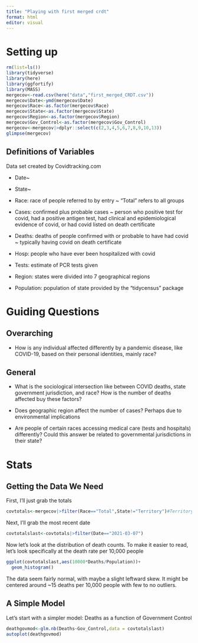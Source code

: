 ```yaml
---
title: "Playing with first merged crdt"
format: html
editor: visual
---
```


# Setting up

```r
rm(list=ls())
library(tidyverse)
library(here)
library(ggfortify)
library(MASS)
mergecov<-read.csv(here("data","first_merged_CRDT.csv"))
mergecov$Date<-ymd(mergecov$Date)
mergecov$Race<-as.factor(mergecov$Race)
mergecov$State<-as.factor(mergecov$State)
mergecov$Region<-as.factor(mergecov$Region)
mergecov$Gov_Control<-as.factor(mergecov$Gov_Control)
mergecov<-mergecov|>dplyr::select(c(2,3,4,5,6,7,8,9,10,13))
glimpse(mergecov)
```

## Definitions of Variables 

Data set created by Covidtracking.com

-   Date\~

-   State\~

-   Race: race of people referred to by entry \~ "Total" refers to all groups

-   Cases: confirmed plus probable cases \~ person who positive test for covid, had a positive antigen test, had clinical and epidemiological evidence of covid, or had covid listed on death certificate

-   Deaths: deaths of people confirmed with or probable to have had covid \~ typically having covid on death certificate

-   Hosp: people who have ever been hospitalized with covid

-   Tests: estimate of PCR tests given

-   Region: states were divided into 7 geographical regions

-   Population: population of state provided by the "tidycensus" package

# Guiding Questions

## Overarching

-   How is any individual affected differently by a pandemic disease, like COVID-19, based on their personal identities, mainly race?

## General

-   What is the sociological intersection like between COVID deaths, state government jurisdiction, and race? How is the number of deaths affected buy these factors?

-   Does geographic region affect the number of cases? Perhaps due to environmental implications

-   Are people of certain races accessing medical care (tests and hospitals) differently? Could this answer be related to governmental jurisdictions in their state?

# Stats

## Getting the Data We Need

First, I'll just grab the totals

```r
covtotals<-mergecov|>filter(Race=="Total",State!="Territory")#Territory data is too sparse to consider
```

Next, I'll grab the most recent date

```r
covtotalslast<-covtotals|>filter(Date=="2021-03-07")
```

Now let's look at the distribution of death counts. To make it easier to read, let's look specifically at the death rate per 10,000 people

```r
ggplot(covtotalslast,aes(10000*Deaths/Population))+
  geom_histogram()
```

The data seem fairly normal, with maybe a slight leftward skew. It might be centered around \~15 deaths per 10,000 people with few to no outliers.

## A Simple Model

Let's start with a simpler model: Deaths as a function of Government Control

```r
deathgovmod<-glm.nb(Deaths~Gov_Control,data = covtotalslast)
autoplot(deathgovmod)
```
